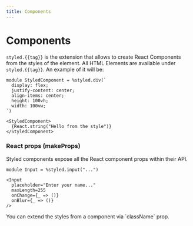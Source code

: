 ```yaml
---
title: Components
---
```



# Components

`styled.{{tag}}` is the extension that allows to create React Components from the styles of the element.
All HTML Elements are available under `styled.{{tag}}`. An example of it will be:

```rescript
module StyledComponent = %styled.div(`
  display: flex;
  justify-content: center;
  align-items: center;
  height: 100vh;
  width: 100vw;
`)

<StyledComponent>
  {React.string("Hello from the style")}
</StyledComponent>
```

### React props (makeProps)

Styled components expose all the React component props within their API.

```rescript
module Input = %styled.input("...")

<Input
  placeholder="Enter your name..."
  maxLength=255
  onChange={_ => ()}
  onBlur={_ => ()}
/>
```

<Callout>
  You can extend the styles from a component via `className` prop.
</Callout>
